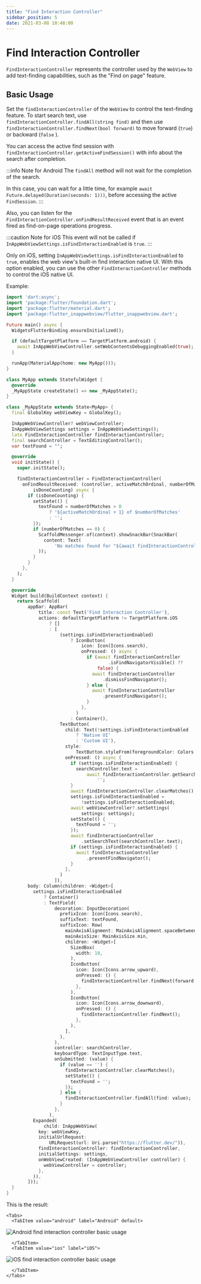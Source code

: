 ```yaml
---
title: "Find Interaction Controller"
sidebar_position: 5
date: 2021-03-08 10:48:00
---
```



<head>
  <title>WebView Find Interaction Controller | {config.title}</title>
</head>

# Find Interaction Controller

`FindInteractionController` represents the controller used by the `WebView` to add text-finding capabilities, such as the "Find on page" feature.

## Basic Usage

Set the `findInteractionController` of the `WebView` to control the text-finding feature.
To start search text, use `findInteractionController.findAll(string find)` and then use `findInteractionController.findNext(bool forward)` to move forward (`true`) or backward (`false` ).

You can access the active find session with `findInteractionController.getActiveFindSession()` with info about the search after completion.

:::info Note for Android
The `findAll` method will not wait for the completion of the search.

In this case, you can wait for a little time, for example `await Future.delayed(Duration(seconds: 1)))`, before accessing the active `FindSession`.
:::

Also, you can listen for the `FindInteractionController.onFindResultReceived` event that is an event fired as find-on-page operations progress.

:::caution Note for iOS
This event will not be called if `InAppWebViewSettings.isFindInteractionEnabled` is `true`.
:::

Only on iOS, setting `InAppWebViewSettings.isFindInteractionEnabled` to `true`, enables the web view's built-in find interaction native UI.
With this option enabled, you can use the other `FindInteractionController` methods to control the iOS native UI.

Example:
```dart
import 'dart:async';
import 'package:flutter/foundation.dart';
import 'package:flutter/material.dart';
import 'package:flutter_inappwebview/flutter_inappwebview.dart';

Future main() async {
  WidgetsFlutterBinding.ensureInitialized();

  if (defaultTargetPlatform == TargetPlatform.android) {
    await InAppWebViewController.setWebContentsDebuggingEnabled(true);
  }

  runApp(MaterialApp(home: new MyApp()));
}

class MyApp extends StatefulWidget {
  @override
  _MyAppState createState() => new _MyAppState();
}

class _MyAppState extends State<MyApp> {
  final GlobalKey webViewKey = GlobalKey();

  InAppWebViewController? webViewController;
  InAppWebViewSettings settings = InAppWebViewSettings();
  late FindInteractionController findInteractionController;
  final searchController = TextEditingController();
  var textFound = "";

  @override
  void initState() {
    super.initState();

    findInteractionController = FindInteractionController(
      onFindResultReceived: (controller, activeMatchOrdinal, numberOfMatches,
          isDoneCounting) async {
        if (isDoneCounting) {
          setState(() {
            textFound = numberOfMatches > 0
                ? '${activeMatchOrdinal + 1} of $numberOfMatches'
                : '';
          });
          if (numberOfMatches == 0) {
            ScaffoldMessenger.of(context).showSnackBar(SnackBar(
              content: Text(
                  'No matches found for "${await findInteractionController.getSearchText()}"'),
            ));
          }
        }
      },
    );
  }

  @override
  Widget build(BuildContext context) {
    return Scaffold(
        appBar: AppBar(
            title: const Text('Find Interaction Controller'),
            actions: defaultTargetPlatform != TargetPlatform.iOS
                ? []
                : [
                    (settings.isFindInteractionEnabled)
                        ? IconButton(
                            icon: Icon(Icons.search),
                            onPressed: () async {
                              if (await findInteractionController
                                      .isFindNavigatorVisible() ??
                                  false) {
                                await findInteractionController
                                    .dismissFindNavigator();
                              } else {
                                await findInteractionController
                                    .presentFindNavigator();
                              }
                            },
                          )
                        : Container(),
                    TextButton(
                      child: Text(!settings.isFindInteractionEnabled
                          ? 'Native UI'
                          : 'Custom UI'),
                      style:
                          TextButton.styleFrom(foregroundColor: Colors.white),
                      onPressed: () async {
                        if (settings.isFindInteractionEnabled) {
                          searchController.text =
                              await findInteractionController.getSearchText() ??
                                  '';
                        }
                        await findInteractionController.clearMatches();
                        settings.isFindInteractionEnabled =
                            !settings.isFindInteractionEnabled;
                        await webViewController?.setSettings(
                            settings: settings);
                        setState(() {
                          textFound = '';
                        });
                        await findInteractionController
                            .setSearchText(searchController.text);
                        if (settings.isFindInteractionEnabled) {
                          await findInteractionController
                              .presentFindNavigator();
                        }
                      },
                    )
                  ]),
        body: Column(children: <Widget>[
          settings.isFindInteractionEnabled
              ? Container()
              : TextField(
                  decoration: InputDecoration(
                    prefixIcon: Icon(Icons.search),
                    suffixText: textFound,
                    suffixIcon: Row(
                      mainAxisAlignment: MainAxisAlignment.spaceBetween,
                      mainAxisSize: MainAxisSize.min,
                      children: <Widget>[
                        SizedBox(
                          width: 10,
                        ),
                        IconButton(
                          icon: Icon(Icons.arrow_upward),
                          onPressed: () {
                            findInteractionController.findNext(forward: false);
                          },
                        ),
                        IconButton(
                          icon: Icon(Icons.arrow_downward),
                          onPressed: () {
                            findInteractionController.findNext();
                          },
                        ),
                      ],
                    ),
                  ),
                  controller: searchController,
                  keyboardType: TextInputType.text,
                  onSubmitted: (value) {
                    if (value == '') {
                      findInteractionController.clearMatches();
                      setState(() {
                        textFound = '';
                      });
                    } else {
                      findInteractionController.findAll(find: value);
                    }
                  },
                ),
          Expanded(
              child: InAppWebView(
            key: webViewKey,
            initialUrlRequest:
                URLRequest(url: Uri.parse("https://flutter.dev/")),
            findInteractionController: findInteractionController,
            initialSettings: settings,
            onWebViewCreated: (InAppWebViewController controller) {
              webViewController = controller;
            },
          )),
        ]));
  }
}
```

This is the result:

```mdx-code-block
<Tabs>
  <TabItem value="android" label="Android" default>
```
![Android find interaction controller basic usage](./find-interaction-controller/android-find-interaction-controller-basic-usage.gif "Android find interaction controller basic usage.")
```mdx-code-block
  </TabItem>
  <TabItem value="ios" label="iOS">
```
![iOS find interaction controller basic usage](./find-interaction-controller/ios-find-interaction-controller-basic-usage.gif "iOS find interaction controller basic usage.")
```mdx-code-block
  </TabItem>
</Tabs>
```
